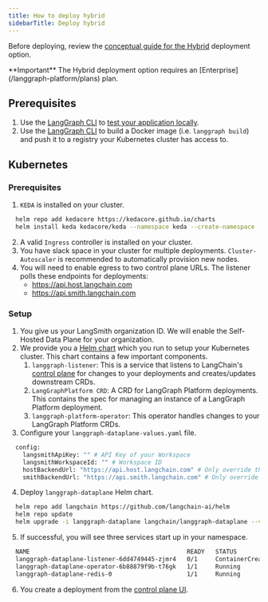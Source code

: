 ```yaml
---
title: How to deploy hybrid
sidebarTitle: Deploy hybrid
---
```

Before deploying, review the [conceptual guide for the Hybrid](/langgraph-platform/hybrid) deployment option.

<Info>
  **Important**
  The Hybrid deployment option requires an [Enterprise](/langgraph-platform/plans) plan.
</Info>

## Prerequisites

1. Use the [LangGraph CLI](/langgraph-platform/langgraph-cli) to [test your application locally](/langgraph-platform/local-server).
2. Use the [LangGraph CLI](/langgraph-platform/langgraph-cli) to build a Docker image (i.e. `langgraph build`) and push it to a registry your Kubernetes cluster has access to.

## Kubernetes

### Prerequisites

1. `KEDA` is installed on your cluster.
```bash
  helm repo add kedacore https://kedacore.github.io/charts
  helm install keda kedacore/keda --namespace keda --create-namespace
```
2. A valid `Ingress` controller is installed on your cluster.
3. You have slack space in your cluster for multiple deployments. `Cluster-Autoscaler` is recommended to automatically provision new nodes.
4. You will need to enable egress to two control plane URLs. The listener polls these endpoints for deployments:
    - https://api.host.langchain.com
    - https://api.smith.langchain.com

### Setup

1. You give us your LangSmith organization ID. We will enable the Self-Hosted Data Plane for your organization.
2. We provide you a [Helm chart](https://github.com/langchain-ai/helm/tree/main/charts/langgraph-dataplane) which you run to setup your Kubernetes cluster. This chart contains a few important components.
    1. `langgraph-listener`: This is a service that listens to LangChain's [control plane](/langgraph-platform/control-plane) for changes to your deployments and creates/updates downstream CRDs.
    2. `LangGraphPlatform CRD`: A CRD for LangGraph Platform deployments. This contains the spec for managing an instance of a LangGraph Platform deployment.
    3. `langgraph-platform-operator`: This operator handles changes to your LangGraph Platform CRDs.
3. Configure your `langgraph-dataplane-values.yaml` file.
```bash
  config:
    langsmithApiKey: "" # API Key of your Workspace
    langsmithWorkspaceId: "" # Workspace ID
    hostBackendUrl: "https://api.host.langchain.com" # Only override this if on EU
    smithBackendUrl: "https://api.smith.langchain.com" # Only override this if on EU
```
4. Deploy `langgraph-dataplane` Helm chart.
```bash
  helm repo add langchain https://github.com/langchain-ai/helm
  helm repo update
  helm upgrade -i langgraph-dataplane langchain/langgraph-dataplane --values langgraph-dataplane-values.yaml --wait --debug
```
5. If successful, you will see three services start up in your namespace.
```bash
  NAME                                            READY   STATUS              RESTARTS   AGE
  langgraph-dataplane-listener-6dd4749445-zjmr4   0/1     ContainerCreating   0          26s
  langgraph-dataplane-operator-6b88879f9b-t76gk   1/1     Running             0          26s
  langgraph-dataplane-redis-0                     1/1     Running             0          25s
```

6. You create a deployment from the [control plane UI](/langgraph-platform/control-plane#control-plane-ui).
